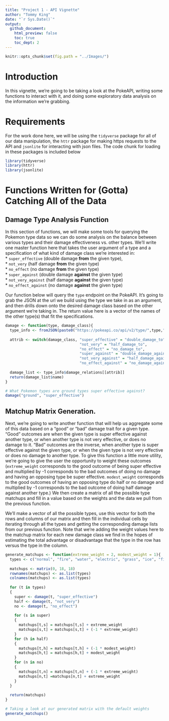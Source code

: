 ```yaml
---
title: "Project 1 - API Vignette"
author: "Tommy King"
date: "`r Sys.Date()`"
output:
  github_document:
    html_preview: false
    toc: true
    toc_dept: 2
---
```


```r
knitr::opts_chunk$set(fig.path = "../Images/")
```  
  
# Introduction  
In this vignette, we're going to be taking a look at the PokeAPI, writing some functions to interact with it, and doing some exploratory data analysis on the information we're grabbing.  
  
# Requirements  
For the work done here, we will be using the `tidyverse` package for all of our data manipulation, the `httr` package for making https requests to the API and `jsonlite` for interacting with json files. The code chunk for loading in these packages is included below  
  
```r
library(tidyverse)
library(httr)
library(jsonlite)
```  
  
# Functions Written for (Gotta) Catching All of the Data  
  
## Damage Type Analysis Function
In this section of functions, we will make some tools for querying the Pokemon type data so we can do some analysis on the balance between various types and their damage effectiveness vs. other types. We'll write one master function here that takes the user argument of a type and a specification of what kind of damage class we're interested in:  
 * `super_effective` (double damage **from** the given type),  
 * `not_very` (half damage **from** the given type)  
 * `no_effect` (no damage **from** the given type)  
 * `super_against` (double damage **against** the given type)  
 * `not_very_against` (half damage **against** the given type)  
 * `no_effect_against` (no damage **against** the given type)  
  
Our function below will query the `type` endpoint on the PokeAPI. It's going to grab the JSON at the url we build using the type we take in as an argument, and then drills down onto the desired damage class based on the other argument we're taking in. The return value here is a vector of the names of the other type(s) that fit the specifications.  
  
```r
damage <- function(type, damage_class){
  type_info <- fromJSON(paste0("https://pokeapi.co/api/v2/type/",type,"/"))
 
  attrib <- switch(damage_class, "super_effective" = "double_damage_to",
                                 "not_very" = "half_damage_to",
                                 "no_effect" = "no_damage_to",
                                 "super_against" = "double_damage_against",
                                 "not_very_against" = "half_damage_against",
                                 "no_effect_against" = "no_damage_against")
  
  damage_list <- type_info$damage_relations[[attrib]]
  return(damage_list$name)
}

# What Pokemon types are ground types super effective against?
damage("ground", "super_effective")
```
  
## Matchup Matrix Generation.  
Next, we're going to write another function that will help us aggregate some of this data based on a "good" or "bad" damage trait for a given type. "Good" outcomes are when the given type is super effective against another type, or when another type is not very effective, or does no damage to it. "Bad" outcomes are the inverse, when another type is super effective against the given type, or when the given type is not very effective or does no damage to another type. To give this function a little more utility, we're going to give the user the opportunity to weight these outcomes (`extreme_weight` corresponds to the good outcome of being super effective and multiplied by -1 corresponds to the bad outcomes of doing no damage and having an opposing type be super effective. `modest_weight` corresponds to the good outcomes of having an opposing type do half or no damage and multiplied by -1 corresponds to the bad outcome of doing half damage against another type.) We then create a matrix of all the possible type matchups and fill in a value based on the weights and the data we pull from the previous function.  

We'll make a vector of all the possible types, use this vector for both the rows and columns of our matrix and then fill in the individual cells by iterating through all the types and getting the corresponding damage lists from our previous function. Note that we're adding the weight values here to the matchup matrix for each new damage class we find in the hopes of estimating the total advantage or disadvantage that the type in the row has versus the type in the column.  
  
```r
generate_matchups <- function(extreme_weight = 2, modest_weight = 1){  
  types <- c("normal", "fire", "water", "electric", "grass", "ice", "fighting", "poison", "ground",          "flying", "psychic", "bug", "rock", "ghost", "dragon", "dark", "steel", "fairy")
  
  matchups <- matrix(0, 18, 18)
  rownames(matchups) <- as.list(types)
  colnames(matchups) <- as.list(types)
  
  for (t in types)
  {
    super <- damage(t, "super_effective")
    half <- damage(t, "not_very")
    no <- damage(t, "no_effect")
    
    for (s in super)
    {
      matchups[t,s] = matchups[t,s] + extreme_weight
      matchups[s,t] = matchups[s,t] + (-1 * extreme_weight)
    }
    for (h in half)
    {
      matchups[t,h] = matchups[t,h] + (-1 * modest_weight)
      matchups[h,t] = matchups[h,t] + modest_weight
    }
    for (n in no)
    {
      matchups[t,n] = matchups[t,n] + (-1 * extreme_weight)
      matchups[n,t] =matchups[n,t] + extreme_weight
    }
  }
  
  return(matchups)
}

# Taking a look at our generated matrix with the default weights
generate_matchups()
```
